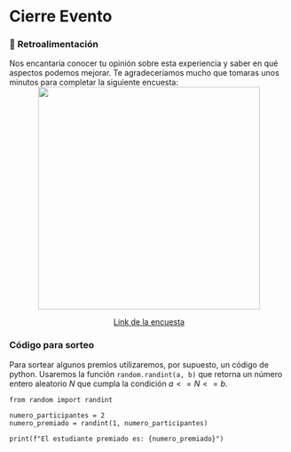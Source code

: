 # Cierre Evento

### 🎯 **Retroalimentación**

Nos encantaría conocer tu opinión sobre esta experiencia y saber en qué aspectos podemos mejorar. Te agradeceríamos mucho que tomaras unos minutos para completar la siguiente encuesta:
<center>
<a href="https://docs.google.com/forms/d/e/1FAIpQLSchtlAH0Fx43sV8WYXBAYusE5mYWHQk5MjFC5v7xNKkR_oLqw/viewform?usp=header" target="_blank" rel="noopener noreferrer">
<img src="../images/qr_pc.png" width="400">
<p>Link de la encuesta</p>
</a>
</center>

### Código para sorteo

Para sortear algunos premios utilizaremos, por supuesto, un código de python.
Usaremos la función `random.randint(a, b)` que retorna un número entero aleatorio $N$ que cumpla la condición $a <= N <= b$.

```pyodide-python
from random import randint

numero_participantes = 2
numero_premiado = randint(1, numero_participantes)

print(f"El estudiante premiado es: {numero_premiado}")
```



